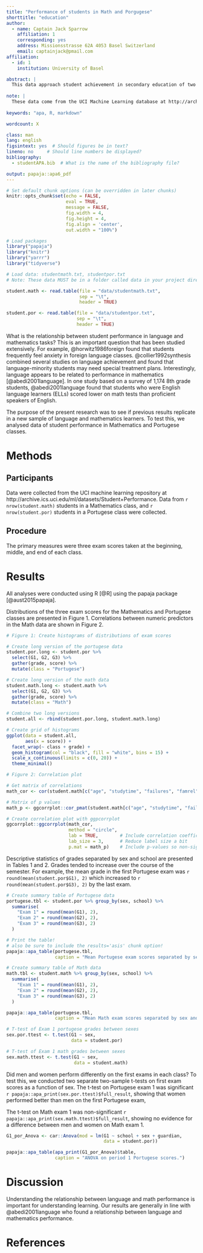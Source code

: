 ```yaml
---
title: "Performance of students in Math and Porgugese"
shorttitle: "education"
author: 
  - name: Captain Jack Sparrow
    affiliation: 1
    corresponding: yes    
    address: Missionsstrasse 62A 4053 Basel Switzerland
    email: captainjack@pmail.com
affiliation:
  - id: 1
    institution: University of Basel

abstract: |
  This data approach student achievement in secondary education of two Portuguese schools. The data attributes include student grades, demographic, social and school related features) and it was collected by using school reports and questionnaires. Two datasets are provided regarding the performance in two distinct subjects: Mathematics (mat) and Portuguese language (por). 
  
note: |  
  These data come from the UCI Machine Learning database at http://archive.ics.uci.edu/ml/datasets/Student+Performance#
  
keywords: "apa, R, markdown"

wordcount: X

class: man
lang: english
figsintext: yes  # Should figures be in text?
lineno: no     # Should line numbers be displayed?
bibliography:
  - studentAPA.bib  # What is the name of the bibliography file?

output: papaja::apa6_pdf
---
```


```r

# Set default chunk options (can be overridden in later chunks)
knitr::opts_chunk$set(echo = FALSE, 
                      eval = TRUE,
                      message = FALSE, 
                      fig.width = 4, 
                      fig.height = 4,
                      fig.align = 'center',
                      out.width = "100%")

# Load packages
library("papaja")
library("knitr")
library("yarrr")
library("tidyverse")

# Load data: studentmath.txt, studentpor.txt
# Note: These data MUST be in a folder called data in your project directory!

student.math <- read.table(file = "data/studentmath.txt", 
                           sep = "\t", 
                           header = TRUE)

student.por <- read.table(file = "data/studentpor.txt", 
                          sep = "\t", 
                          header = TRUE)
```

What is the relationship between student performance in language and mathematics tasks? This is an important question that has been studied extensively. For example, @horwitz1986foreign found that students frequently feel anxiety in foreign language classes. @collier1992synthesis combined several studies on language achievement and found that language-minority students may need special treatment plans. Interestingly, language appears to be related to performance in mathematics [@abedi2001language]. In one study based on a survey of 1,174 8th grade students, @abedi2001language found that students who were English language learners (ELLs) scored lower on math tests than proficient speakers of English.

The purpose of the present research was to see if previous results replicate in a new sample of language and mathematics learners. To test this, we analysed data of student performance in Mathematics and Portugese classes.

# Methods

## Participants

Data were collected from the UCI machine learning repository at http://archive.ics.uci.edu/ml/datasets/Student+Performance. Data from `r  nrow(student.math)` students in a Mathematics class, and `r nrow(student.por)` students in a Portugese class were collected.

## Procedure

The primary measures were three exam scores taken at the beginning, middle, and end of each class. 

# Results

All analyses were conducted using R [@R] using the papaja package [@aust2015papaja].

Distributions of the three exam scores for the Mathematics and Portugese classes are presented in Figure 1. Correlations between numeric predictors in the Math data are shown in Figure 2.

```r
# Figure 1: Create histograms of distributions of exam scores

# Create long version of the portugese data
student.por.long <- student.por %>% 
  select(G1, G2, G3) %>% 
  gather(grade, score) %>%
  mutate(class = "Portugese")

# Create long version of the math data
student.math.long <- student.math %>% 
  select(G1, G2, G3) %>% 
  gather(grade, score) %>%
  mutate(class = "Math")

# Combine two long versions
student.all <- rbind(student.por.long, student.math.long)

# Create grid of histograms
ggplot(data = student.all, 
       aes(x = score)) +
  facet_wrap(~ class + grade) +
  geom_histogram(col = "black", fill = "white", bins = 15) +
  scale_x_continuous(limits = c(0, 20)) +
  theme_minimal()
```



```r
# Figure 2: Correlation plot

# Get matrix of correlations
math_cor <- cor(student.math[c("age", "studytime", "failures", "famrel", "freetime", "goout", "absences", "G1", "G2", "G3")])

# Matrix of p values
math_p <- ggcorrplot::cor_pmat(student.math[c("age", "studytime", "failures", "famrel", "freetime", "goout", "absences", "G1", "G2", "G3")])

# Create correlation plot with ggpcorrplot
ggcorrplot::ggcorrplot(math_cor, 
                       method = "circle", 
                       lab = TRUE,        # Include correlation coefficient labels
                       lab_size = 3,      # Reduce label size a bit
                       p.mat = math_p)    # Include p-values so non-significant values have X's

```


Descriptive statistics of grades separated by sex and school are presented in Tables 1 and 2. Grades tended to increase over the course of the semester. For example, the mean grade in the first Portugese exam was `r round(mean(student.por$G1), 2)` which increased to `r round(mean(student.por$G3), 2)` by the last exam.

```r
# Create summary table of Portugese data
portugese.tbl <- student.por %>% group_by(sex, school) %>%
  summarise(
    "Exam 1" = round(mean(G1), 2),
    "Exam 2" = round(mean(G2), 2),
    "Exam 3" = round(mean(G3), 2)
  )

# Print the table!
# also be sure to include the results='asis' chunk option!
papaja::apa_table(portugese.tbl, 
                  caption = "Mean Portugese exam scores separated by sex and school")
```

```r
# Create summary table of Math data
math.tbl <- student.math %>% group_by(sex, school) %>%
  summarise(
    "Exam 1" = round(mean(G1), 2),
    "Exam 2" = round(mean(G2), 2),
    "Exam 3" = round(mean(G3), 2)
  )

papaja::apa_table(portugese.tbl, 
                  caption = "Mean Math exam scores separated by sex and school.")
```


```r
# T-test of Exam 1 portugese grades between sexes
sex.por.ttest <- t.test(G1 ~ sex, 
                        data = student.por)

# T-test of Exam 1 math grades between sexes
sex.math.ttest <- t.test(G1 ~ sex, 
                         data = student.math)
```


Did men and women perform differently on the first exams in each class? To test this, we conducted two separate two-sample t-tests on first exam scores as a function of sex. The t-test on Portugese exam 1 was significant `r papaja::apa_print(sex.por.ttest)$full_result`, showing that women performed better than men on the first Portugese exam,

The t-test on Math exam 1 was non-significant `r papaja::apa_print(sex.math.ttest)$full_result`, showing no evidence for a difference between men and women on Math exam 1.


```r
G1_por_Anova <- car::Anova(mod = lm(G1 ~ school + sex + guardian,
                                    data = student.por))

papaja::apa_table(apa_print(G1_por_Anova)$table, 
                  caption = "ANOVA on period 1 Portugese scores.")
```


# Discussion

Understanding the relationship between language and math performance is important for understanding learning. Our results are generally in line with @abedi2001language who found a relationship between language and mathematics performance.


# References


\setlength{\parindent}{-0.5in}
\setlength{\leftskip}{0.5in}
\setlength{\parskip}{8pt}
